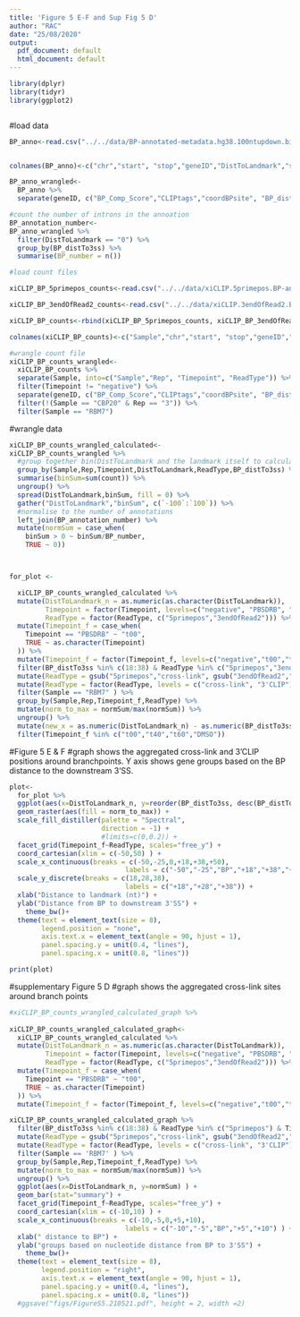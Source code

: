 ```yaml
---
title: 'Figure 5 E-F and Sup Fig 5 D'
author: "RAC"
date: "25/08/2020"
output:
  pdf_document: default
  html_document: default
---
```


```r
library(dplyr)
library(tidyr)
library(ggplot2)



```

#load data
```r
BP_anno<-read.csv("../../data/BP-annotated-metadata.hg38.100ntupdown.binN201.bed", header = F, sep = "\t")


colnames(BP_anno)<-c("chr","start", "stop","geneID","DistToLandmark","strand")

BP_anno_wrangled<-
  BP_anno %>%  
  separate(geneID, c("BP_Comp_Score","CLIPtags","coordBPsite", "BP_distTo3ss","polyYTrack","percentageYofPolyYtrack","BP_ID",  "BP_coords"), sep ="\\|")

#count the number of introns in the annoation
BP_annotation_number<-
BP_anno_wrangled %>%
  filter(DistToLandmark == "0") %>% 
  group_by(BP_distTo3ss) %>%
  summarise(BP_number = n())

#load count files 

xiCLIP_BP_5primepos_counts<-read.csv("../../data/xiCLIP.5primepos.BP-annotated-metadata_hg38_100ntupdown_binN201.count", header = F, sep = "\t")

xiCLIP_BP_3endOfRead2_counts<-read.csv("../../data/xiCLIP.3endOfRead2.BP-annotated-metadata_hg38_100ntupdown_binN201.count", header = F, sep = "\t")

xiCLIP_BP_counts<-rbind(xiCLIP_BP_5primepos_counts, xiCLIP_BP_3endOfRead2_counts)

colnames(xiCLIP_BP_counts)<-c("Sample","chr","start", "stop","geneID","DistToLandmark","strand", "count")

#wrangle count file
xiCLIP_BP_counts_wrangled<-
  xiCLIP_BP_counts %>%  
  separate(Sample, into=c("Sample","Rep", "Timepoint", "ReadType")) %>%
  filter(Timepoint != "negative") %>%
  separate(geneID, c("BP_Comp_Score","CLIPtags","coordBPsite", "BP_distTo3ss","polyYTrack","percentageYofPolyYtrack","BP_ID",  "BP_coords"), sep="\\|") %>% 
  filter(!(Sample == "CBP20" & Rep == "3")) %>% 
  filter(Sample == "RBM7")
```

#wrangle data
```r

xiCLIP_BP_counts_wrangled_calculated<-
xiCLIP_BP_counts_wrangled %>%
  #group together bin(DistToLandmark and the landmark itself to calculates sum of bins.)
  group_by(Sample,Rep,Timepoint,DistToLandmark,ReadType,BP_distTo3ss) %>%
  summarise(binSum=sum(count)) %>%
  ungroup() %>%
  spread(DistToLandmark,binSum, fill = 0) %>%
  gather("DistToLandmark","binSum", c(`-100`:`100`)) %>%
  #normalise to the number of annotations 
  left_join(BP_annotation_number) %>%
  mutate(normSum = case_when(
    binSum > 0 ~ binSum/BP_number,
    TRUE ~ 0))



for_plot <-

  xiCLIP_BP_counts_wrangled_calculated %>% 
  mutate(DistToLandmark_n = as.numeric(as.character(DistToLandmark)),
         Timepoint = factor(Timepoint, levels=c("negative", "PBSDRB", "t00","t05", "t10", "t15", "t20", "t40", "t60", "DMSO")),
         ReadType = factor(ReadType, c("5primepos","3endOfRead2"))) %>%
  mutate(Timepoint_f = case_when(
    Timepoint == "PBSDRB" ~ "t00",
    TRUE ~ as.character(Timepoint)
  )) %>% 
  mutate(Timepoint_f = factor(Timepoint_f, levels=c("negative","t00","t05", "t10", "t15", "t20", "t40", "t60", "DMSO"))) %>% 
  filter(BP_distTo3ss %in% c(18:38) & ReadType %in% c("5primepos","3endOfRead2")) %>% 
  mutate(ReadType = gsub("5primepos","cross-link", gsub("3endOfRead2","3'CLIP", ReadType))) %>% 
  mutate(ReadType = factor(ReadType, levels = c("cross-link", "3'CLIP"))) %>% 
  filter(Sample == "RBM7" ) %>% 
  group_by(Sample,Rep,Timepoint_f,ReadType) %>% 
  mutate(norm_to_max = normSum/max(normSum)) %>%
  ungroup() %>% 
  mutate(new_x = as.numeric(DistToLandmark_n) - as.numeric(BP_distTo3ss)) %>%
  filter(Timepoint_f %in% c("t00","t40","t60","DMSO")) 
```
#Figure 5 E & F 
#graph shows the aggregated cross-link and 3'CLIP positions around branchpoints. Y axis shows gene groups based on the BP distance to the downstream 3'SS.
```r

  
plot<-
  for_plot %>% 
  ggplot(aes(x=DistToLandmark_n, y=reorder(BP_distTo3ss, desc(BP_distTo3ss)))) +
  geom_raster(aes(fill = norm_to_max)) + 
  scale_fill_distiller(palette = "Spectral", 
                       direction = -1) + 
                       #limits=c(0,0.2)) +
  facet_grid(Timepoint_f~ReadType, scales="free_y") +
  coord_cartesian(xlim = c(-50,50) ) +
  scale_x_continuous(breaks = c(-50,-25,0,+18,+38,+50), 
                             labels = c("-50","-25","BP","+18","+38","+50")) +
  scale_y_discrete(breaks = c(18,28,38), 
                             labels = c("+18","+28","+38")) +
  xlab("Distance to landmark (nt)") +
  ylab("Distance from BP to downstream 3'SS") + 
    theme_bw()+
  theme(text = element_text(size = 8),
        legend.position = "none",
        axis.text.x = element_text(angle = 90, hjust = 1),
        panel.spacing.y = unit(0.4, "lines"),
        panel.spacing.x = unit(0.8, "lines"))

print(plot)

```

#supplementary Figure 5 D
#graph shows the aggregated cross-link sites around branch points
```r
#xiCLIP_BP_counts_wrangled_calculated_graph %>% 
  
xiCLIP_BP_counts_wrangled_calculated_graph<-
  xiCLIP_BP_counts_wrangled_calculated %>% 
  mutate(DistToLandmark_n = as.numeric(as.character(DistToLandmark)),
         Timepoint = factor(Timepoint, levels=c("negative", "PBSDRB", "t00","t05", "t10", "t15", "t20", "t40", "t60", "DMSO")),
         ReadType = factor(ReadType, c("5primepos","3endOfRead2"))) %>%
  mutate(Timepoint_f = case_when(
    Timepoint == "PBSDRB" ~ "t00",
    TRUE ~ as.character(Timepoint)
  )) %>% 
  mutate(Timepoint_f = factor(Timepoint_f, levels=c("negative","t00","t05", "t10", "t15", "t20", "t40", "t60", "DMSO")))

xiCLIP_BP_counts_wrangled_calculated_graph %>% 
  filter(BP_distTo3ss %in% c(18:38) & ReadType %in% c("5primepos") & Timepoint == "DMSO") %>% 
  mutate(ReadType = gsub("5primepos","cross-link", gsub("3endOfRead2","3'CLIP", ReadType))) %>% 
  mutate(ReadType = factor(ReadType, levels = c("cross-link", "3'CLIP"))) %>% 
  filter(Sample == 'RBM7' ) %>% 
  group_by(Sample,Rep,Timepoint_f,ReadType) %>% 
  mutate(norm_to_max = normSum/max(normSum)) %>%
  ungroup() %>%
  ggplot(aes(x=DistToLandmark_n, y=normSum) ) +
  geom_bar(stat="summary") + 
  facet_grid(Timepoint_f~ReadType, scales="free_y") +
  coord_cartesian(xlim = c(-10,10) ) +
  scale_x_continuous(breaks = c(-10,-5,0,+5,+10), 
                             labels = c("-10","-5","BP","+5","+10") ) +
  xlab(" distance to BP") +
  ylab("groups based on nucleotide distance from BP to 3'SS") + 
    theme_bw()+
  theme(text = element_text(size = 8),
        legend.position = "right",
        axis.text.x = element_text(angle = 90, hjust = 1),
        panel.spacing.y = unit(0.4, "lines"),
        panel.spacing.x = unit(0.8, "lines")) 
  #ggsave("figs/FigureS5.210521.pdf", height = 2, width =2)
```





